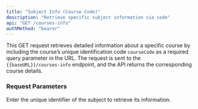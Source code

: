 ```yaml
---
title: "Subject Info (Course Code)"
description: "Retrieve specific subject information via code"
api: "GET /courses-info"
authMethod: "bearer"
---
```


This GET request retrieves detailed information about a specific course by including the course’s unique identification code `courseCode` as a required query parameter in the URL. The request is sent to the `{{baseURL}}/courses-info` endpoint, and the API returns the corresponding course details.

### Request Parameters

<ParamField query="courseCode" type="string" required>
  Enter the unique identifier of the subject to retrieve its information.
</ParamField>